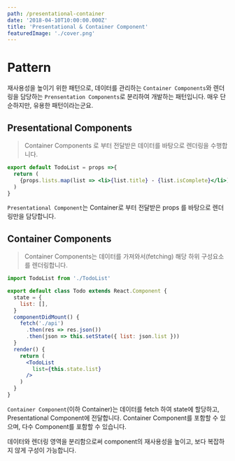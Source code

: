 ```yaml
---
path: /presentational-container
date: '2018-04-10T10:00:00.000Z'
title: 'Presentational & Container Component'
featuredImage: './cover.png'
---
```

# Pattern

재사용성을 높이기 위한 패턴으로, 데이터를 관리하는 `Container Components`와 렌더링을 담당하는 `Prensentation Components`로 분리하여 개발하는 패턴입니다. 매우 단순하지만, 유용한 패턴이라는군요.

<!-- more -->

## Presentational Components

> Container Components 로 부터 전달받은 데이터를 바탕으로 렌더링을 수행합니다.

```jsx:title=TodoList.jsx
export default TodoList = props =>{
  return (
    {props.lists.map(list => <li>{list.title} - {list.isComplete}</li>)}
  )
}
```

`Presentational Component`는 Container로 부터 전달받은 props 를 바탕으로 렌더링만을 담당합니다.

## Container Components

> Container Components는 데이터를 가져와서(fetching) 해당 하위 구성요소를 렌더링합니다.

```jsx:title=Todo.jsx
import TodoList from './TodoList'

export default class Todo extends React.Component {
  state = {
    list: [],
  }
  componentDidMount() {
    fetch('./api')
      .then(res => res.json())
      .then(json => this.setState({ list: json.list }))
  }
  render() {
    return (
      <TodoList
        list={this.state.list}
      />
    )
  }
}
```

`Container Component`(이하 Container)는 데이터를 fetch 하여 state에 할당하고, Presentational Component에 전달합니다. Container Component를 포함할 수 있으며, 다수 Component를 포함할 수 있습니다.

데이터와 렌더링 영역을 분리함으로써 component의 재사용성을 높이고, 보다 복잡하지 않게 구성이 가능합니다.
